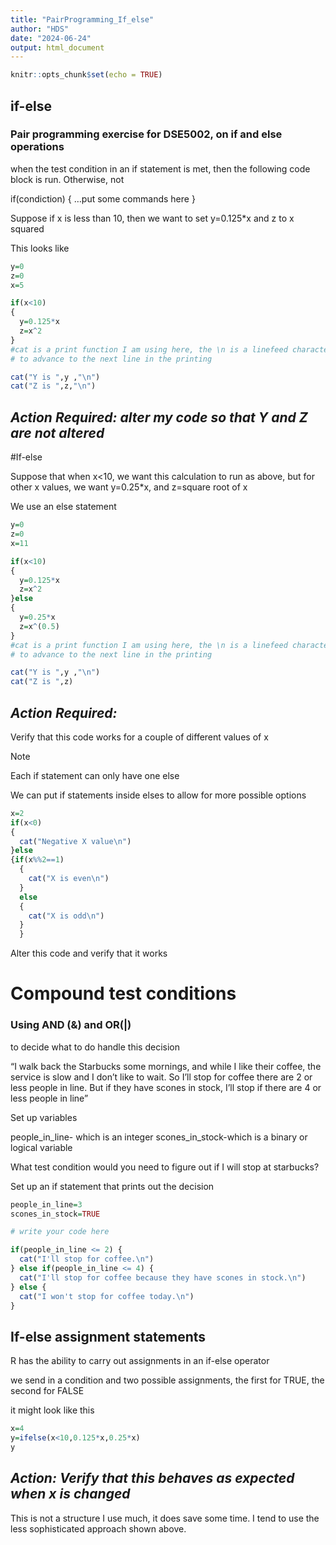 ---
title: "PairProgramming_If_else"
author: "HDS"
date: "2024-06-24"
output: html_document
---

```{r setup, include=FALSE}
knitr::opts_chunk$set(echo = TRUE)
```

## if-else

### Pair programming exercise for DSE5002,  on if and else operations

when the test condition in an if statement is met, then the following
code block is run.   Otherwise, not

if(condiction)
{
   ...put some commands here
}

Suppose if x is less than 10, then we want to set y=0.125*x and z to x squared

This looks like

```{R}
y=0
z=0
x=5

if(x<10)
{
  y=0.125*x
  z=x^2
}
#cat is a print function I am using here, the \n is a linefeed character
# to advance to the next line in the printing

cat("Y is ",y ,"\n")
cat("Z is ",z,"\n")
```

## *Action Required:  alter my code so that Y and Z are not altered*

#If-else

Suppose that when x<10,  we want this calculation to run as above, but for
other x values, we want y=0.25*x, and z=square root of x

We use an else statement

```{R}
y=0
z=0
x=11

if(x<10)
{
  y=0.125*x
  z=x^2
}else
{
  y=0.25*x
  z=x^(0.5)
}
#cat is a print function I am using here, the \n is a linefeed character
# to advance to the next line in the printing

cat("Y is ",y ,"\n")
cat("Z is ",z)

```
## *Action Required:*

Verify that this code works for a couple of different values of x

Note

Each if statement can only have one else

We can put if statements inside elses to allow for more possible options

```{R}
x=2
if(x<0)
{
  cat("Negative X value\n")
}else
{if(x%%2==1)
  {
    cat("X is even\n")
  }
  else
  {
    cat("X is odd\n")
  }
  }
```

Alter this code and verify that it works

# Compound test conditions

### Using AND (&) and OR(|)

to decide what to do handle this decision

"I walk back the Starbucks some mornings, and while I like their coffee, the
service is slow and I don't like to wait.   So I'll stop for coffee there are 2
or less people in line.    But if they have scones in stock, I'll stop if there
are 4 or less people in line"

Set up variables

people_in_line- which is an integer
scones_in_stock-which is a binary or logical variable

What test condition would you need to figure out if I will stop at starbucks?

Set up an if statement that prints out the decision

```{R}
people_in_line=3
scones_in_stock=TRUE

# write your code here

if(people_in_line <= 2) {
  cat("I'll stop for coffee.\n")
} else if(people_in_line <= 4) {
  cat("I'll stop for coffee because they have scones in stock.\n")
} else {
  cat("I won't stop for coffee today.\n")
}
```

## If-else assignment statements

R has the ability to carry out assignments in an if-else operator

we send in a condition and two possible assignments, the first for TRUE, the 
second for FALSE

it might look like this

```{R}
x=4
y=ifelse(x<10,0.125*x,0.25*x)
y
```

## *Action: Verify that this behaves as expected when x is changed*

This is not a structure I use much, it does save some time.   I tend to use
the less sophisticated approach shown above.




